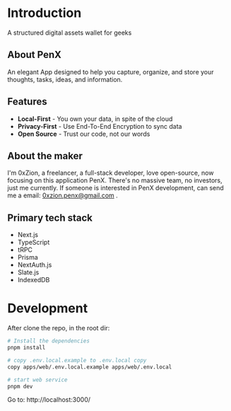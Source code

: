 # Introduction

A structured digital assets wallet for geeks

## About PenX

An elegant App designed to help you capture, organize, and store your thoughts, tasks, ideas, and information.

## Features

- **Local-First** - You own your data, in spite of the cloud
- **Privacy-First** - Use End-To-End Encryption to sync data
- **Open Source** - Trust our code, not our words

## About the maker

I'm 0xZion, a freelancer, a full-stack developer, love open-source, now focusing on this application PenX. There's no massive team, no investors, just me currently. If someone is interested in PenX development, can send me a email: 0xzion.penx@gmail.com
.

## Primary tech stack

- Next.js
- TypeScript
- tRPC
- Prisma
- NextAuth.js
- Slate.js
- IndexedDB

# Development

After clone the repo, in the root dir:

```bash
# Install the dependencies
pnpm install

# copy .env.local.example to .env.local copy
copy apps/web/.env.local.example apps/web/.env.local

# start web service
pnpm dev
```

Go to: http://localhost:3000/
